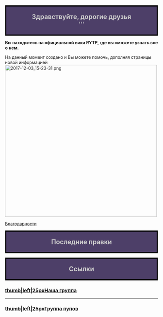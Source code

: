 <mainpage-leftcolumn-start/>

<div style="border:4px solid #000000; background:#4d3f68; text-align:center; font-size:150%; color:#cccccc">'''Здравствуйте, дорогие друзья'''<br />'''</div>

'''Вы находитесь на официальной вики RYTP, где вы сможете узнать все о нем.'''

На данный момент создано [[Служебная:Allpages|{{NUMBEROFARTICLES}}]] {{plural:{{NUMBEROFARTICLES}}|статья|статьи|статей}} и Вы можете помочь, дополняя страницы новой информацией
[[File:2017-12-03 15-23-31.png|none|thumb|500x500px]]

[[Благодарности]]

<mainpage-endcolumn/>
<mainpage-rightcolumn-start/>

<div style="border:4px solid #000000; background:#4d3f68; text-align:center; font-size:150%; color:#cccccc">'''Последние правки'''</div>
<activityfeed size="5" shortlist="true"></activityfeed>
<div style="border:4px solid #000000; background:#4d3f68; text-align:center; font-size:150%; color:#cccccc">'''Ссылки'''</div>

==='''[[Файл:Vk_icon-icons.com_66681.png|thumb|left|25px]][https://vk.com/ruspoopwiki Наша группа]'''===
----
==='''[[Файл:Vk_icon-icons.com_66681.png|thumb|left|25px]][https://vk.com/russianpoop Группа пупов]'''===
<mainpage-endcolumn/>